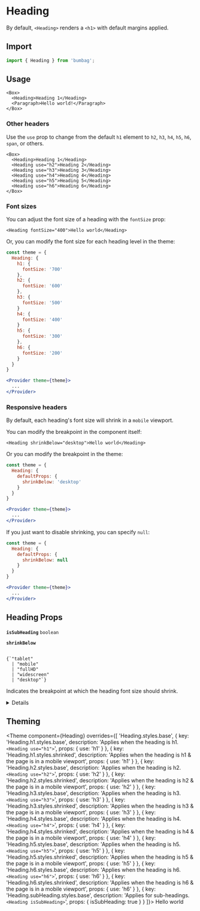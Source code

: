 
# Heading

By default, `<Heading>` renders a `<h1>` with default margins applied.

## Import

```jsx
import { Heading } from 'bumbag';
```

## Usage

```jsx-live
<Box>
  <Heading>Heading 1</Heading>
  <Paragraph>Hello world!</Paragraph>
</Box>
```

### Other headers

Use the `use` prop to change from the default `h1` element to `h2`, `h3`, `h4`, `h5`, `h6`, `span`, or others.

```jsx-live
<Box>
  <Heading>Heading 1</Heading>
  <Heading use="h2">Heading 2</Heading>
  <Heading use="h3">Heading 3</Heading>
  <Heading use="h4">Heading 4</Heading>
  <Heading use="h5">Heading 5</Heading>
  <Heading use="h6">Heading 6</Heading>
</Box>
```

### Font sizes

You can adjust the font size of a heading with the `fontSize` prop:

```jsx-live
<Heading fontSize="400">Hello world</Heading>
```

Or, you can modify the font size for each heading level in the theme:

```jsx
const theme = {
  Heading: {
    h1: {
      fontSize: '700'
    },
    h2: {
      fontSize: '600'
    },
    h3: {
      fontSize: '500'
    }
    h4: {
      fontSize: '400'
    }
    h5: {
      fontSize: '300'
    },
    h6: {
      fontSize: '200'
    }
  }
}

<Provider theme={theme}>
  ...
</Provider>
```

### Responsive headers

By default, each heading's font size will shrink in a `mobile` viewport.

You can modify the breakpoint in the component itself:

```jsx-live
<Heading shrinkBelow="desktop">Hello world</Heading>
```

Or you can modify the breakpoint in the theme:

```jsx
const theme = {
  Heading: {
    defaultProps: {
      shrinkBelow: 'desktop'
    }
  }
}

<Provider theme={theme}>
  ...
</Provider>
```

If you just want to disable shrinking, you can specify `null`:

```jsx
const theme = {
  Heading: {
    defaultProps: {
      shrinkBelow: null
    }
  }
}

<Provider theme={theme}>
  ...
</Provider>
```

## Heading Props

<!-- Automatically generated -->

**<Code fontSize="150" marginRight="major-1">isSubHeading</Code>** <Code fontSize="100" palette="primary">boolean</Code>

<Divider marginTop="major-2" marginBottom="major-2" />

**<Code fontSize="150" marginRight="major-1">shrinkBelow</Code>**

<Code isBlock palette="primary" fontSize="150" padding="minor-1" marginBottom="major-2">
{`"tablet"
  | "mobile"
  | "fullHD"
  | "widescreen"
  | "desktop"`}
</Code>

Indicates the breakpoint at which the heading font size should shrink.

<Divider marginTop="major-2" marginBottom="major-2" />

<details><Box use="summary" marginBottom="major-2">Inherits <code><strong>Box</strong></code> props</Box>

**<Code fontSize="150" marginRight="major-1">use</Code>**

<Code isBlock palette="primary" fontSize="150" padding="minor-1" marginBottom="major-2">
{`string
  | (ComponentClass<any, any> & { useProps: any; })
  | (FunctionComponent<any> & { useProps: any; })`}
</Code>

<Divider marginTop="major-2" marginBottom="major-2" />

**<Code fontSize="150" marginRight="major-1">className</Code>** <Code fontSize="100" palette="primary">string</Code>

<Divider marginTop="major-2" marginBottom="major-2" />

**<Code fontSize="150" marginRight="major-1">children</Code>**

<Code isBlock palette="primary" fontSize="150" padding="minor-1" marginBottom="major-2">
{`string
  | number
  | boolean
  | {}
  | ReactElement<any, string
  | ((props: any) => ReactElement<any, string
  | ...
  | (new (props: any) => Component<any, any, any>)>)
  | (new (props: any) => Component<...>)>
  | ReactNodeArray
  | ReactPortal
  | ((props: BoxProps) => ReactNode)`}
</Code>

<Divider marginTop="major-2" marginBottom="major-2" />

**<Code fontSize="150" marginRight="major-1">alignX</Code>** <Code fontSize="100" palette="primary">&#34;left&#34; | &#34;right&#34; | &#34;center&#34;</Code>

<Divider marginTop="major-2" marginBottom="major-2" />

**<Code fontSize="150" marginRight="major-1">alignY</Code>** <Code fontSize="100" palette="primary">&#34;bottom&#34; | &#34;top&#34; | &#34;center&#34;</Code>

<Divider marginTop="major-2" marginBottom="major-2" />

**<Code fontSize="150" marginRight="major-1">altitude</Code>** <Code fontSize="100" palette="primary">string</Code>

<Divider marginTop="major-2" marginBottom="major-2" />

**<Code fontSize="150" marginRight="major-1">variant</Code>** <Code fontSize="100" palette="primary">string</Code>

<Divider marginTop="major-2" marginBottom="major-2" />

**<Code fontSize="150" marginRight="major-1">colorMode</Code>** <Code fontSize="100" palette="primary">string</Code>

<Divider marginTop="major-2" marginBottom="major-2" />

**<Code fontSize="150" marginRight="major-1">overrides</Code>**

<Code isBlock palette="primary" fontSize="150" padding="minor-1" marginBottom="major-2">
{`{
  useCSSVariables?: boolean;
  altitudes?: AltitudesThemeConfig;
  borders?: BordersThemeConfig;
  borderRadii?: BorderRadiiThemeConfig;
  ... 90 more ...;
  Template?: TemplateThemeConfig;
}`}
</Code>

<Divider marginTop="major-2" marginBottom="major-2" />

**<Code fontSize="150" marginRight="major-1">elementRef</Code>** <Code fontSize="100" palette="primary">((instance: any) =&#62; void) | RefObject&#60;any&#62;</Code>

<Divider marginTop="major-2" marginBottom="major-2" />

**<Code fontSize="150" marginRight="major-1">themeKey</Code>** <Code fontSize="100" palette="primary">string</Code>

<Divider marginTop="major-2" marginBottom="major-2" />

</details>


## Theming

<Theme
  component={Heading}
  overrides={[
    'Heading.styles.base',
    {
      key: 'Heading.h1.styles.base',
      description: 'Applies when the heading is h1. `<Heading use="h1">`',
      props: { use: 'h1' }
    },
    {
      key: 'Heading.h1.styles.shrinked',
      description: 'Applies when the heading is h1 & the page is in a mobile viewport',
      props: { use: 'h1' }
    },
    {
      key: 'Heading.h2.styles.base',
      description: 'Applies when the heading is h2. `<Heading use="h2">`',
      props: { use: 'h2' }
    },
    {
      key: 'Heading.h2.styles.shrinked',
      description: 'Applies when the heading is h2 & the page is in a mobile viewport',
      props: { use: 'h2' }
    },
    {
      key: 'Heading.h3.styles.base',
      description: 'Applies when the heading is h3. `<Heading use="h3">`',
      props: { use: 'h3' }
    },
    {
      key: 'Heading.h3.styles.shrinked',
      description: 'Applies when the heading is h3 & the page is in a mobile viewport',
      props: { use: 'h3' }
    },
    {
      key: 'Heading.h4.styles.base',
      description: 'Applies when the heading is h4. `<Heading use="h4">`',
      props: { use: 'h4' }
    },
    {
      key: 'Heading.h4.styles.shrinked',
      description: 'Applies when the heading is h4 & the page is in a mobile viewport',
      props: { use: 'h4' }
    },
    {
      key: 'Heading.h5.styles.base',
      description: 'Applies when the heading is h5. `<Heading use="h5">`',
      props: { use: 'h5' }
    },
    {
      key: 'Heading.h5.styles.shrinked',
      description: 'Applies when the heading is h5 & the page is in a mobile viewport',
      props: { use: 'h5' }
    },
    {
      key: 'Heading.h6.styles.base',
      description: 'Applies when the heading is h6. `<Heading use="h6">`',
      props: { use: 'h6' }
    },
    {
      key: 'Heading.h6.styles.shrinked',
      description: 'Applies when the heading is h6 & the page is in a mobile viewport',
      props: { use: 'h6' }
    },
    {
      key: 'Heading.subHeading.styles.base',
      description: 'Applies for sub-headings. `<Heading isSubHeading>`',
      props: { isSubHeading: true }
    }
  ]}>
  Hello world
</Theme>
